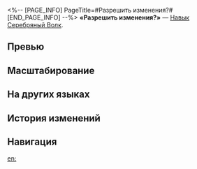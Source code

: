 <%-- [PAGE_INFO]
PageTitle=#Разрешить изменения?#
[END_PAGE_INFO] --%>
{{Навык Инфобокс
|Название         = Разрешить изменения?
|Изображение      = Навык Разрешить изменения?.png
|Персонаж         = Серебряный Волк
|Тип              = Навык
|Тэг              = Одиночная атака
|УронСтойк        = 20
|ЭнергияГен       = 30
|Энергия          = 
|Длительность     = 
|Описание         = Имеет {{Доп эффект|базовый шанс}} {{Цвет|Выделенный|75%—87%}} добавить выбранному противнику 1 уязвимость того же типа, что и тип атаки союзника на поле боя, а также понижает сопротивление урону противника этому типу атаки на 20% на 2 хода. Если добавленная уязвимость совпадает с изначальной уязвимостью противника, то понижение сопротивления урону не срабатывает.<br />Один противник может получить только одну добавленную Серебряным Волком уязвимость. Если она добавляет новый тип уязвимости этому же противнику, сохраняется только последняя добавленная уязвимость.<br />Имеет {{Доп эффект|базовый шанс}} 100% понизить все типы сопротивления этого противника на {{Цвет|Выделенный|7,5%—10,5%}} на 2 хода. Наносит этому противнику квантовый урон, равный {{Цвет|Выделенный|98%—215,6%}} от силы атаки Серебряного Волка.
|Свойство1        = 
|Масштабирование1 = 
}}
'''«Разрешить изменения?»''' — [[Навык]] [[Серебряный Волк]].

==Превью==
{{Превью
|Файл = Разрешить изменения? Превью
}}

==Масштабирование==
{{Масштабирование навыка
|98%;107.8%;117.6%;127.4%;137.2%;147%;159.25%;171.5%;183.75%;196%;205.8%;215.6%;225.4%;235.2%;245%
|75%;76%;77%;78%;79%;80%;81.25%;82.5%;83.75%;85%;86%;87%;88%;89%;90%
|7.5%;7.75%;8%;8.25%;8.5%;8.75%;9.06%;9.38%;9.69%;10%;10.25%;10.5%;10.75%;11%;11.25%
}}

==На других языках==
{{На других языках
|en   = Allow Changes?
|zhs  = 是否允许更改？
|zht  = 是否允許更改？
|ja   = {{Rubi|変更|へんこう}}を{{Rubi|許可|きょか}}しますか？
|ko   = 수정하시겠습니까?
|es   = ¿Permitir los cambios?
|fr   = Autoriser les modifications&nbsp;?
|ru   = Разрешить изменения?
|th   = Allow Changes?
|vi   = Cho Phép Thay Đổi?
|de   = Änderungen zulassen?
|id   = Allow Changes?
|pt   = Permitir Mudanças?
}}

==История изменений==
{{История изменений|3.5}}

==Навигация==
{{Навык Навбокс|Серебряный Волк}}

[[en:]]